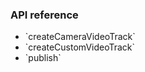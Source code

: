 <PlatformWrapper platform="web">

### API reference

- <Link to="{{global.API_REF_WEB_ROOT}}/interfaces/iagorartc.html#createcameravideotrack">`createCameraVideoTrack`</Link>
- <Link to="{{global.API_REF_WEB_ROOT}}/interfaces/iagorartc.html#createcustomvideotrack">`createCustomVideoTrack`</Link>
- <Link to="{{global.API_REF_WEB_ROOT}}/interfaces/iagorartcclient.html#publish">`publish`</Link>

</PlatformWrapper>
